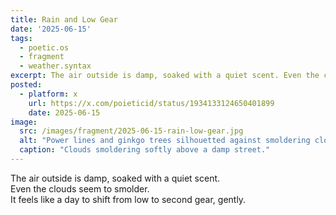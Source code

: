 ```yaml
---
title: Rain and Low Gear
date: '2025-06-15'
tags:
  - poetic.os
  - fragment
  - weather.syntax
excerpt: The air outside is damp, soaked with a quiet scent. Even the clouds seem to smolder.
posted:
  - platform: x
    url: https://x.com/poieticid/status/1934133124650401899
    date: 2025-06-15
image:
  src: /images/fragment/2025-06-15-rain-low-gear.jpg
  alt: "Power lines and ginkgo trees silhouetted against smoldering clouds on a rainy morning."
  caption: "Clouds smoldering softly above a damp street."
---
```


The air outside is damp, soaked with a quiet scent.  
Even the clouds seem to smolder.  
It feels like a day to shift from low to second gear, gently.